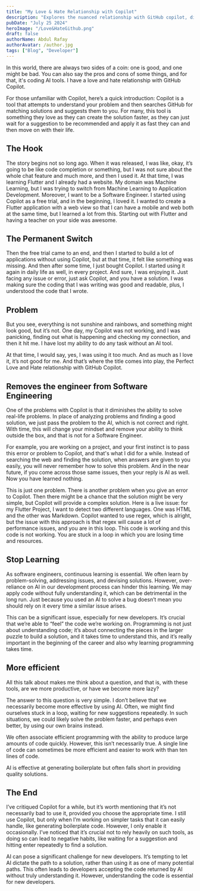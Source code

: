 ```yaml
---
title: "My Love & Hate Relationship with Copilot"
description: "Explores the nuanced relationship with GitHub copilot, discussing both its benefits and drawbacks."
pubDate: "July 25 2024"
heroImage: "/Love&HateGithub.png"
draft: false
authorName: Abdul Rafay
authorAvatar: /author.jpg
tags: ["Blog", "Developer"]
---
```


In this world, there are always two sides of a coin: one is good, and one might be bad. You can also say the pros and cons of some things, and for that, it's coding AI tools. I have a love and hate relationship with GitHub Copilot.

For those unfamiliar with Copilot, here’s a quick introduction: Copilot is a tool that attempts to understand your problem and then searches GitHub for matching solutions and suggests them to you. For many, this tool is something they love as they can create the solution faster, as they can just wait for a suggestion to be recommended and apply it as fast they can and then move on with their life.

## The Hook

The story begins not so long ago. When it was released, I was like, okay, it’s going to be like code completion or something, but I was not sure about the whole chat feature and much more, and then I used it. At that time, I was learning Flutter and I already had a website. My domain was Machine Learning, but I was trying to switch from Machine Learning to Application Development. Moreover, I want to be a Software Engineer. I started using Copilot as a free trial, and in the beginning, I loved it. I wanted to create a Flutter application with a web view so that I can have a mobile and web both at the same time, but I learned a lot from this. Starting out with Flutter and having a teacher on your side was awesome.

## The Permanent Switch

Then the free trial came to an end, and then I started to build a lot of applications without using Copilot, but at that time, it felt like something was missing. And then after some time, I just bought Copilot. I started using it again in daily life as well, in every project. And sure, I was enjoying it. Just facing any issue or error, just ask Copilot, and you have a solution. I was making sure the coding that I was writing was good and readable, plus, I understood the code that I wrote.

## Problem

But you see, everything is not sunshine and rainbows, and something might look good, but it’s not. One day, my Copilot was not working, and I was panicking, finding out what is happening and checking my connection, and then it hit me. I have lost my ability to do any task without an AI tool.

At that time, I would say, yes, I was using it too much. And as much as I love it, it’s not good for me. And that’s where the title comes into play, the Perfect Love and Hate relationship with GitHub Copilot.

## Removes the engineer from Software Engineering

One of the problems with Copilot is that it diminishes the ability to solve real-life problems. In place of analyzing problems and finding a good solution, we just pass the problem to the AI, which is not correct and right. With time, this will change your mindset and remove your ability to think outside the box, and that is not for a Software Engineer.

For example, you are working on a project, and your first instinct is to pass this error or problem to Copilot, and that's what I did for a while. Instead of searching the web and finding the solution, when answers are given to you easily, you will never remember how to solve this problem. And in the near future, if you come across those same issues, then your reply is AI as well. Now you have learned nothing.

This is just one problem. There is another problem when you give an error to Copilot. Then there might be a chance that the solution might be very simple, but Copilot will provide a complex solution. Here is a live issue: for my Flutter Project, I want to detect two different languages. One was HTML and the other was Markdown. Copilot wanted to use regex, which is alright, but the issue with this approach is that regex will cause a lot of performance issues, and you are in this loop. This code is working and this code is not working. You are stuck in a loop in which you are losing time and resources.

## Stop Learning

As software engineers, continuous learning is essential. We often learn by problem-solving, addressing issues, and devising solutions. However, over-reliance on AI in our development process can hinder this learning. We may apply code without fully understanding it, which can be detrimental in the long run. Just because you used an AI to solve a bug doesn’t mean you should rely on it every time a similar issue arises.

This can be a significant issue, especially for new developers. It’s crucial that we’re able to “feel” the code we’re working on. Programming is not just about understanding code; it’s about connecting the pieces in the larger puzzle to build a solution, and it takes time to understand this, and it’s really important in the beginning of the career and also why learning programming takes time.

## More efficient

All this talk about makes me think about a question, and that is, with these tools, are we more productive, or have we become more lazy?

The answer to this question is very simple. I don’t believe that we necessarily become more effective by using AI. Often, we might find ourselves stuck in a loop, waiting for new suggestions repeatedly. In such situations, we could likely solve the problem faster, and perhaps even better, by using our own brains instead.

We often associate efficient programming with the ability to produce large amounts of code quickly. However, this isn’t necessarily true. A single line of code can sometimes be more efficient and easier to work with than ten lines of code.

AI is effective at generating boilerplate but often falls short in providing quality solutions.

## The End

I’ve critiqued Copilot for a while, but it’s worth mentioning that it’s not necessarily bad to use it, provided you choose the appropriate time. I still use Copilot, but only when I’m working on simpler tasks that it can easily handle, like generating boilerplate code. However, I only enable it occasionally. I’ve noticed that it’s crucial not to rely heavily on such tools, as doing so can lead to negative habits, like waiting for a suggestion and hitting enter repeatedly to find a solution.

AI can pose a significant challenge for new developers. It’s tempting to let AI dictate the path to a solution, rather than using it as one of many potential paths. This often leads to developers accepting the code returned by AI without truly understanding it. However, understanding the code is essential for new developers.

